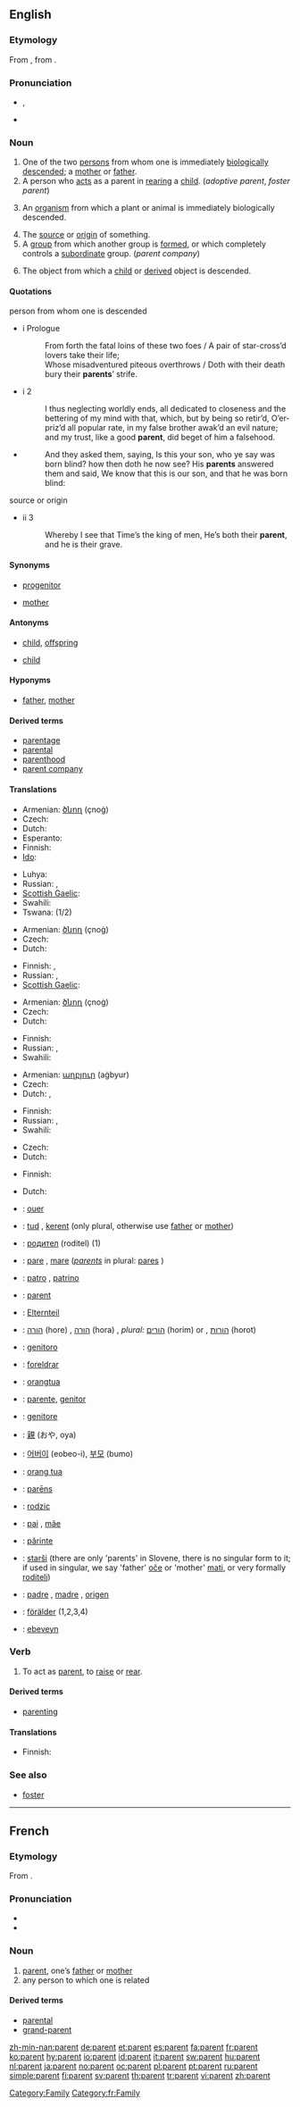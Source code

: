 ==English==
{{wikipedia}}

===Etymology===
From {{etyl|fro}} {{term|parent|lang=fro}}, from {{etyl|la}} {{term|parens|parēns|parent|lang=la}}.

===Pronunciation===
* {{IPA|/ˈpærənt/}}, {{SAMPA|/"per@nt/}}
* {{audio|en-us-parent.ogg|Audio (US)}}

===Noun===
{{en-noun}}

# One of the two [[person]]s from whom one is immediately [[biological]]ly [[descend]]ed; a [[mother]] or [[father]].
# A person who [[act]]s as a parent in [[rear]]ing a [[child]]. (''adoptive parent'', ''foster parent'')
# {{biology}} An [[organism]] from which a plant or animal is immediately biologically descended.
# The [[source]] or [[origin]] of something.
# A [[group]] from which another group is [[formed]], or which completely controls a [[subordinate]] group. (''parent company'')
# {{context|computing|object oriented computer programming}} The object from which a [[child]] or [[derived]] object is descended.

{{rfex}}

====Quotations====
;person from whom one is descended
{{timeline|
1500s=1591|
1600s=1611}}
* {{RQ:Shakespeare Romeo}} i Prologue
*: From forth the fatal loins of these two foes / A pair of star-cross’d lovers take their life;<br/>Whose misadventured piteous overthrows / Doth with their death bury their '''parents'''’ strife.
* {{RQ:Shakespeare Tempest}} i 2
*: I thus neglecting worldly ends, all dedicated to closeness and the bettering of my mind with that, which, but by being so retir’d, O’er-priz’d all popular rate, in my false brother awak’d an evil nature; and my trust, like a good '''parent''', did beget of him a falsehood.
* {{RQ:Authorized Version|John|9|19–20}}
*: And they asked them, saying, Is this your son, who ye say was born blind? how then doth he now see? His '''parents''' answered them and said, We know that this is our son, and that he was born blind:

;source or origin
{{timeline|
1600s=1608}}
* {{RQ:Shakespeare Pericles}} ii 3
*: Whereby I see that Time’s the king of men, He’s both their '''parent''', and he is their grave.

====Synonyms====
* {{sense|person from whom one is descended}} [[progenitor]]
* {{sense|computing: object from which a child is descended}} [[mother]]

====Antonyms====
* {{sense|person from whom one is descended}} [[child]], [[offspring]]
* {{sense|computing: object from which a child is descended}} [[child]]

====Hyponyms====
* {{sense|person from whom one is descended}} [[father]], [[mother]]

====Derived terms====
* [[parentage]]
* [[parental]]
* [[parenthood]]
* [[parent company]]

====Translations====
{{trans-top|person from whom one is descended}}
* Armenian: [[ծնող]] (çnoġ)
* Czech: {{t+|cs|rodič|m}}
* Dutch: {{t+|nl|ouder|m}}
* Esperanto: {{t|eo|generinto|xs=Esperanto}}
* Finnish: {{t+|fi|vanhempi}}
* [[Ido]]: {{t+|io|genitoro|xs=Ido}}
{{trans-mid}}
* Luhya: {{tø|luy|omsasi}}
* Russian: {{t+|ru|родитель|m|tr=rodít'el’|sc=Cyrl}}, {{t|ru|родительница|f|tr=rodít'el’nica|sc=Cyrl}}
* [[Scottish Gaelic]]: {{t-|gd|pàrant|m|xs=Scottish Gaelic}}
* Swahili: {{t|sw|mzazi|xs=Swahili}}
* Tswana: {{t|tn|motsadi}} (1/2)
{{trans-bottom}}

{{trans-top|person who acts as a parent in rearing a child}}
* Armenian: [[ծնող]] (çnoġ)
* Czech: {{t+|cs|rodič|m}}
* Dutch: {{t+|nl|ouder|m}}
{{trans-mid}}
* Finnish: {{t+|fi|vanhempi}}, {{t-|fi|ottovanhempi}}
* Russian: {{t+|ru|родитель|m|tr=rodít'el’|sc=Cyrl}}, {{t|ru|родительница|f|tr=rodít'el’nica|sc=Cyrl}}
* [[Scottish Gaelic]]: {{t-|gd|pàrant|m|xs=Scottish Gaelic}}
{{trans-bottom}}

{{trans-top|biology: organism from which a plant or animal is biologically descended}}
* Armenian: [[ծնող]] (çnoġ)
* Czech: {{t+|cs|rodič|m}}
* Dutch: {{t+|nl|ouder|m}}
{{trans-mid}}
* Finnish: {{t+|fi|vanhempi}}
* Russian: {{t+|ru|родитель|m|tr=rodít'el’|sc=Cyrl}}, {{t|ru|родительница|f|tr=rodít'el’nica|sc=Cyrl}}
* Swahili: {{t|sw|mzazi|xs=Swahili}}
{{trans-bottom}}

{{trans-top|source or origin of something}}
* Armenian: [[աղբյուր]] (aġbyur)
* Czech: {{t-|cs|zdroj|m}}
* Dutch: {{t+|nl|bron|c}}, {{t+|nl|ouder|m}}
{{trans-mid}}
* Finnish: {{t+|fi|syntyperä}}
* Russian: {{t+|ru|источник|m|tr=istóčnik|sc=Cyrl}}, {{t+|ru|причина|f|tr=pričína|sc=Cyrl}}
* Swahili: {{t|sw|mzazi|xs=Swahili}}
{{trans-bottom}}

{{trans-top|group from which another group is formed}}
* Czech: {{t+|cs|matka|f}}
* Dutch: {{t+|nl|moeder|m|alt=moeder-}}
{{trans-mid}}
* Finnish: {{t+|fi|emo}}
{{trans-bottom}}

{{trans-top|computing: object from which a child or derived object is descended}}
* Dutch: {{t+|nl|ouder|m}}
{{trans-mid}}
{{trans-bottom}}

{{checktrans-top}}
* {{ttbc|Afrikaans}}: [[ouer]]
* {{ttbc|Breton}}: [[tud]] {{p}}, [[kerent]] {{p}} (only plural, otherwise use [[father]] or [[mother]])
* {{ttbc|Bulgarian}}: [[родител]] (roditel) {{m}} (1)
* {{ttbc|Catalan}}: [[pare]] {{m}}, [[mare]] {{f}} (''[[parents]]'' in plural: [[pares]] {{m}})
* {{ttbc|Esperanto}}: [[patro]] {{m}}, [[patrino]] {{f}}
* {{ttbc|French}}: [[#French|parent]] {{m}}
* {{ttbc|German}}: [[Elternteil]] {{m}}
* {{ttbc|Hebrew}}: [[הורה]] (hore) {{m}}, [[הורה]] (hora) {{f}}, ''plural:'' [[הורים]] (horim) {{m}} or {{m|f}}, [[הורות]] (horot) {{f}}
* {{ttbc|Ido}}: [[genitoro]]
* {{ttbc|Icelandic}}: [[foreldrar]] {{p}}
* {{ttbc|Indonesian}}: [[orangtua]]
* {{ttbc|Interlingua}}: [[parente]], [[genitor]]
{{trans-mid}}
* {{ttbc|Italian}}: [[genitore]]
* {{ttbc|Japanese}}: [[親]] (おや, oya)
* {{ttbc|Korean}}: [[어버이]] (eobeo-i), [[부모]] (bumo)
* {{ttbc|Malay}}: [[orang tua]]
* {{ttbc|Latin}}: [[parens|parēns]] {{m|f}}
* {{ttbc|Polish}}: [[rodzic]] {{m}}
* {{ttbc|Portuguese}}: [[pai]] {{m}}, [[mãe]] {{f}}
* {{ttbc|Romanian}}: [[părinte]] {{m}}
* {{ttbc|Slovene}}: [[starši]] {{m|p}} (there are only 'parents' in Slovene, there is no singular form to it; if used in singular, we say 'father' [[oče]] or 'mother' [[mati]], or very formally [[roditelj]])
* {{ttbc|Spanish}}: [[padre]] {{m}}, [[madre]] {{f}}, [[origen]] {{m}}
* {{ttbc|Swedish}}: [[förälder]] (1,2,3,4)
* {{ttbc|Turkish}}: [[ebeveyn]]
{{trans-bottom}}

===Verb===
{{en-verb|parents|parenting|parented|parented}}

# To act as [[parent]], to [[raise]] or [[rear]].

====Derived terms====
* [[parenting]]

====Translations====
{{trans-top|to act as parent}}
* Finnish: {{t+|fi|kasvattaa}}
{{trans-mid}}
{{trans-bottom}}

===See also===
* [[foster]]

[[Category:Family]]

----

==French==

===Etymology===
From {{etyl|la|fr}} {{term|parens|parēns|lang=la}}.

===Pronunciation===
* {{IPA|/pa.'ʁɑ~/|lang=fr}}
* {{audio|Fr-parent.ogg|audio}}

===Noun===
{{fr-noun|m}}

# [[#English|parent]], one’s [[father]] or [[mother]]
# any person to which one is related
{{rfex}}

====Derived terms====
* [[parental]]
* [[grand-parent]]

[[Category:fr:Family]]

[[zh-min-nan:parent]]
[[de:parent]]
[[et:parent]]
[[es:parent]]
[[fa:parent]]
[[fr:parent]]
[[ko:parent]]
[[hy:parent]]
[[io:parent]]
[[id:parent]]
[[it:parent]]
[[sw:parent]]
[[hu:parent]]
[[nl:parent]]
[[ja:parent]]
[[no:parent]]
[[oc:parent]]
[[pl:parent]]
[[pt:parent]]
[[ru:parent]]
[[simple:parent]]
[[fi:parent]]
[[sv:parent]]
[[th:parent]]
[[tr:parent]]
[[vi:parent]]
[[zh:parent]]